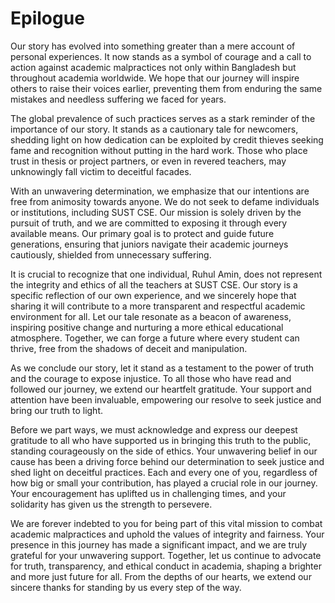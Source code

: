 # Epilogue

Our story has evolved into something greater than a mere account of personal experiences. It now stands as a symbol of courage and a call to action against academic malpractices not only within Bangladesh but throughout academia worldwide. We hope that our journey will inspire others to raise their voices earlier, preventing them from enduring the same mistakes and needless suffering we faced for years.

The global prevalence of such practices serves as a stark reminder of the importance of our story. It stands as a cautionary tale for newcomers, shedding light on how dedication can be exploited by credit thieves seeking fame and recognition without putting in the hard work. Those who place trust in thesis or project partners, or even in revered teachers, may unknowingly fall victim to deceitful facades.

With an unwavering determination, we emphasize that our intentions are free from animosity towards anyone. We do not seek to defame individuals or institutions, including SUST CSE. Our mission is solely driven by the pursuit of truth, and we are committed to exposing it through every available means. Our primary goal is to protect and guide future generations, ensuring that juniors navigate their academic journeys cautiously, shielded from unnecessary suffering.

It is crucial to recognize that one individual, Ruhul Amin, does not represent the integrity and ethics of all the teachers at SUST CSE. Our story is a specific reflection of our own experience, and we sincerely hope that sharing it will contribute to a more transparent and respectful academic environment for all. Let our tale resonate as a beacon of awareness, inspiring positive change and nurturing a more ethical educational atmosphere. Together, we can forge a future where every student can thrive, free from the shadows of deceit and manipulation.

As we conclude our story, let it stand as a testament to the power of truth and the courage to expose injustice. To all those who have read and followed our journey, we extend our heartfelt gratitude. Your support and attention have been invaluable, empowering our resolve to seek justice and bring our truth to light.

Before we part ways, we must acknowledge and express our deepest gratitude to all who have supported us in bringing this truth to the public, standing courageously on the side of ethics. Your unwavering belief in our cause has been a driving force behind our determination to seek justice and shed light on deceitful practices. Each and every one of you, regardless of how big or small your contribution, has played a crucial role in our journey. Your encouragement has uplifted us in challenging times, and your solidarity has given us the strength to persevere.

We are forever indebted to you for being part of this vital mission to combat academic malpractices and uphold the values of integrity and fairness. Your presence in this journey has made a significant impact, and we are truly grateful for your unwavering support. Together, let us continue to advocate for truth, transparency, and ethical conduct in academia, shaping a brighter and more just future for all. From the depths of our hearts, we extend our sincere thanks for standing by us every step of the way.